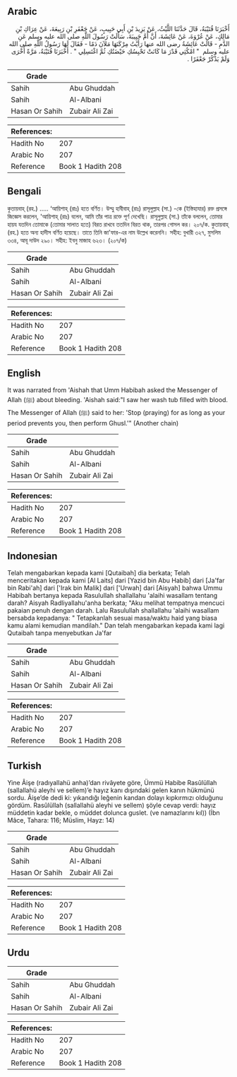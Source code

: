 ## Arabic


<div dir="rtl" lang="ar" style={{fontSize:'larger',backgroundColor:'#f8f9fa',padding:20}}>
أَخْبَرَنَا قُتَيْبَةُ، قَالَ حَدَّثَنَا اللَّيْثُ، عَنْ يَزِيدَ بْنِ أَبِي حَبِيبٍ، عَنْ جَعْفَرِ بْنِ رَبِيعَةَ، عَنْ عِرَاكِ بْنِ مَالِكٍ، عَنْ عُرْوَةَ، عَنْ عَائِشَةَ، أَنَّ أُمَّ حَبِيبَةَ، سَأَلَتْ رَسُولَ اللَّهِ صلى الله عليه وسلم عَنِ الدَّمِ - قَالَتْ عَائِشَةُ رضى الله عنها رَأَيْتُ مِرْكَنَهَا مَلآنَ دَمًا - فَقَالَ لَهَا رَسُولُ اللَّهِ صلى الله عليه وسلم ‏ "‏ امْكُثِي قَدْرَ مَا كَانَتْ تَحْبِسُكِ حَيْضَتُكِ ثُمَّ اغْتَسِلِي ‏"‏ ‏.‏ أَخْبَرَنَا قُتَيْبَةُ، مَرَّةً أُخْرَى وَلَمْ يَذْكُرْ جَعْفَرًا ‏.‏
</div>
<div style={{backgroundColor:'#f8f9fa',padding:20, marginBottom: 10}}><table> <thead> <tr> <th>Grade</th> <th></th> </tr> </thead> <tbody> <tr><td>Sahih</td><td>Abu Ghuddah</td></tr><tr><td>Sahih</td><td>Al-Albani</td></tr><tr><td>Hasan Or Sahih</td><td>Zubair Ali Zai</td></tr></tbody></table><table> <thead> <tr> <th>References:</th> <th></th> </tr> </thead> <tbody><tr><td>Hadith No</td><td>207</td></tr><tr><td>Arabic No</td><td>207</td></tr><tr><td>Reference</td><td>Book 1 Hadith 208</td></tr></tbody></table></div>

## Bengali


<div dir="ltr" lang="bn" style={{fontSize:'larger',backgroundColor:'#f8f9fa',padding:20}}>
কুতায়বাহ্ (রহ.) ..... ‘আয়িশাহ্ (রাঃ) হতে বর্ণিত। উম্মু হাবীবাহ্ (রাঃ) রাসূলুল্লাহ (সা.) -কে (ইস্তিহাযার) রক্ত প্রসঙ্গে জিজ্ঞেস করলেন, 'আয়িশাহ্ (রাঃ) বলেন, আমি তাঁর পাত্র রক্তে পূর্ণ দেখেছি। রাসূলুল্লাহ (সা.) তাঁকে বললেন, তোমার হায়য যতদিন তোমাকে (তোমার সালাত হতে) বিরত রাখবে ততদিন বিরত থাক, তারপর গোসল কর। ২০৭/ক. কুতায়বাহ্ (রহ.) হতে অন্য হাদীস বর্ণিত হয়েছে। তাতে তিনি জা'ফার-এর নাম উল্লেখ করেননি। সহীহ: বুখারী ৩২৭, মুসলিম ৩৩৪, আবূ দাউদ ২৯০। সহীহ: ইবনু মাজাহ ৬২৩। (২০৭/ক)
</div>
<div style={{backgroundColor:'#f8f9fa',padding:20, marginBottom: 10}}><table> <thead> <tr> <th>Grade</th> <th></th> </tr> </thead> <tbody> <tr><td>Sahih</td><td>Abu Ghuddah</td></tr><tr><td>Sahih</td><td>Al-Albani</td></tr><tr><td>Hasan Or Sahih</td><td>Zubair Ali Zai</td></tr></tbody></table><table> <thead> <tr> <th>References:</th> <th></th> </tr> </thead> <tbody><tr><td>Hadith No</td><td>207</td></tr><tr><td>Arabic No</td><td>207</td></tr><tr><td>Reference</td><td>Book 1 Hadith 208</td></tr></tbody></table></div>

## English


<div dir="ltr" lang="en" style={{fontSize:'larger',backgroundColor:'#f8f9fa',padding:20}}>
It was narrated from 'Aishah that Umm Habibah asked the Messenger of Allah (ﷺ) about bleeding. 'Aishah said:"I saw her wash tub filled with blood. The Messenger of Allah (ﷺ) said to her: 'Stop (praying) for as long as your period prevents you, then perform Ghusl.'" (Another chain)
</div>
<div style={{backgroundColor:'#f8f9fa',padding:20, marginBottom: 10}}><table> <thead> <tr> <th>Grade</th> <th></th> </tr> </thead> <tbody> <tr><td>Sahih</td><td>Abu Ghuddah</td></tr><tr><td>Sahih</td><td>Al-Albani</td></tr><tr><td>Hasan Or Sahih</td><td>Zubair Ali Zai</td></tr></tbody></table><table> <thead> <tr> <th>References:</th> <th></th> </tr> </thead> <tbody><tr><td>Hadith No</td><td>207</td></tr><tr><td>Arabic No</td><td>207</td></tr><tr><td>Reference</td><td>Book 1 Hadith 208</td></tr></tbody></table></div>

## Indonesian


<div dir="ltr" lang="id" style={{fontSize:'larger',backgroundColor:'#f8f9fa',padding:20}}>
Telah mengabarkan kepada kami [Qutaibah] dia berkata; Telah menceritakan kepada kami [Al Laits] dari [Yazid bin Abu Habib] dari [Ja'far bin Rabi'ah] dari ['Irak bin Malik] dari ['Urwah] dari [Aisyah] bahwa Ummu Habibah bertanya kepada Rasulullah shallallahu 'alaihi wasallam tentang darah? Aisyah Radliyallahu'anha berkata; "Aku melihat tempatnya mencuci pakaian penuh dengan darah. Lalu Rasulullah shallallahu 'alaihi wasallam bersabda kepadanya: " Tetapkanlah sesuai masa/waktu haid yang biasa kamu alami kemudian mandilah." Dan telah mengabarkan kepada kami lagi Qutaibah tanpa menyebutkan Ja'far
</div>
<div style={{backgroundColor:'#f8f9fa',padding:20, marginBottom: 10}}><table> <thead> <tr> <th>Grade</th> <th></th> </tr> </thead> <tbody> <tr><td>Sahih</td><td>Abu Ghuddah</td></tr><tr><td>Sahih</td><td>Al-Albani</td></tr><tr><td>Hasan Or Sahih</td><td>Zubair Ali Zai</td></tr></tbody></table><table> <thead> <tr> <th>References:</th> <th></th> </tr> </thead> <tbody><tr><td>Hadith No</td><td>207</td></tr><tr><td>Arabic No</td><td>207</td></tr><tr><td>Reference</td><td>Book 1 Hadith 208</td></tr></tbody></table></div>

## Turkish


<div dir="ltr" lang="tr" style={{fontSize:'larger',backgroundColor:'#f8f9fa',padding:20}}>
Yine Âişe (radıyallahü anha)’dan rivâyete göre, Ümmü Habibe Rasûlüllah (sallallahü aleyhi ve sellem)’e hayız kanı dışındaki gelen kanın hükmünü sordu. Âişe’de dedi ki: yıkandığı leğenin kandan dolayı kıpkırmızı olduğunu gördüm. Rasûlüllah (sallallahü aleyhi ve sellem) şöyle cevap verdi: hayız müddetin kadar bekle, o müddet dolunca guslet. (ve namazlarını kıl)) (İbn Mâce, Tahara: 116; Müslim, Hayz: 14)
</div>
<div style={{backgroundColor:'#f8f9fa',padding:20, marginBottom: 10}}><table> <thead> <tr> <th>Grade</th> <th></th> </tr> </thead> <tbody> <tr><td>Sahih</td><td>Abu Ghuddah</td></tr><tr><td>Sahih</td><td>Al-Albani</td></tr><tr><td>Hasan Or Sahih</td><td>Zubair Ali Zai</td></tr></tbody></table><table> <thead> <tr> <th>References:</th> <th></th> </tr> </thead> <tbody><tr><td>Hadith No</td><td>207</td></tr><tr><td>Arabic No</td><td>207</td></tr><tr><td>Reference</td><td>Book 1 Hadith 208</td></tr></tbody></table></div>

## Urdu


<div dir="rtl" lang="ur" style={{fontSize:'larger',backgroundColor:'#f8f9fa',padding:20}}>

</div>
<div style={{backgroundColor:'#f8f9fa',padding:20, marginBottom: 10}}><table> <thead> <tr> <th>Grade</th> <th></th> </tr> </thead> <tbody> <tr><td>Sahih</td><td>Abu Ghuddah</td></tr><tr><td>Sahih</td><td>Al-Albani</td></tr><tr><td>Hasan Or Sahih</td><td>Zubair Ali Zai</td></tr></tbody></table><table> <thead> <tr> <th>References:</th> <th></th> </tr> </thead> <tbody><tr><td>Hadith No</td><td>207</td></tr><tr><td>Arabic No</td><td>207</td></tr><tr><td>Reference</td><td>Book 1 Hadith 208</td></tr></tbody></table></div>